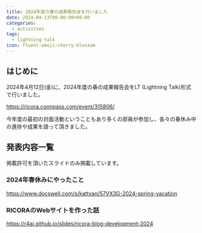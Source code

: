 ```yaml
---
title: 2024年度の春の成果報告会を行いました
date: 2024-04-13T00:00:00+09:00
categories:
  - activities
tags:
  - lightning-talk
icon: fluent-emoji:cherry-blossom
---
```


## はじめに

2024年4月12日(金)に、2024年度の春の成果報告会をLT (Lightning Talk)形式で行いました。

https://ricora.connpass.com/event/315806/

今年度の最初の対面活動ということもあり多くの部員が参加し、各々の春休み中の進捗や成果を語って頂きました。

## 発表内容一覧

掲載許可を頂いたスライドのみ掲載しています。

### 2024年春休みにやったこと

https://www.docswell.com/s/kattyan/57VX3G-2024-spring-vacation

### RICORAのWebサイトを作った話

https://r4ai.github.io/slides/ricora-blog-development-2024
